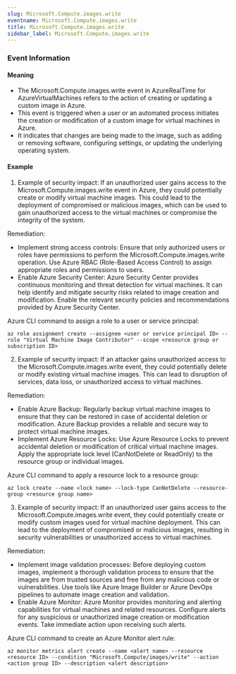 ```yaml
--- 
slug: Microsoft.Compute.images.write
eventname: Microsoft.Compute.images.write
title: Microsoft.Compute.images.write
sidebar_label: Microsoft.Compute.images.write
---
```

                       
### Event Information

#### Meaning

- The Microsoft.Compute.images.write event in AzureRealTime for AzureVirtualMachines refers to the action of creating or updating a custom image in Azure.
- This event is triggered when a user or an automated process initiates the creation or modification of a custom image for virtual machines in Azure.
- It indicates that changes are being made to the image, such as adding or removing software, configuring settings, or updating the underlying operating system.

#### Example

1. Example of security impact: If an unauthorized user gains access to the Microsoft.Compute.images.write event in Azure, they could potentially create or modify virtual machine images. This could lead to the deployment of compromised or malicious images, which can be used to gain unauthorized access to the virtual machines or compromise the integrity of the system.

Remediation:
- Implement strong access controls: Ensure that only authorized users or roles have permissions to perform the Microsoft.Compute.images.write operation. Use Azure RBAC (Role-Based Access Control) to assign appropriate roles and permissions to users.
- Enable Azure Security Center: Azure Security Center provides continuous monitoring and threat detection for virtual machines. It can help identify and mitigate security risks related to image creation and modification. Enable the relevant security policies and recommendations provided by Azure Security Center.

Azure CLI command to assign a role to a user or service principal:
```
az role assignment create --assignee <user or service principal ID> --role "Virtual Machine Image Contributor" --scope <resource group or subscription ID>
```

2. Example of security impact: If an attacker gains unauthorized access to the Microsoft.Compute.images.write event, they could potentially delete or modify existing virtual machine images. This can lead to disruption of services, data loss, or unauthorized access to virtual machines.

Remediation:
- Enable Azure Backup: Regularly backup virtual machine images to ensure that they can be restored in case of accidental deletion or modification. Azure Backup provides a reliable and secure way to protect virtual machine images.
- Implement Azure Resource Locks: Use Azure Resource Locks to prevent accidental deletion or modification of critical virtual machine images. Apply the appropriate lock level (CanNotDelete or ReadOnly) to the resource group or individual images.

Azure CLI command to apply a resource lock to a resource group:
```
az lock create --name <lock name> --lock-type CanNotDelete --resource-group <resource group name>
```

3. Example of security impact: If an unauthorized user gains access to the Microsoft.Compute.images.write event, they could potentially create or modify custom images used for virtual machine deployment. This can lead to the deployment of compromised or malicious images, resulting in security vulnerabilities or unauthorized access to virtual machines.

Remediation:
- Implement image validation processes: Before deploying custom images, implement a thorough validation process to ensure that the images are from trusted sources and free from any malicious code or vulnerabilities. Use tools like Azure Image Builder or Azure DevOps pipelines to automate image creation and validation.
- Enable Azure Monitor: Azure Monitor provides monitoring and alerting capabilities for virtual machines and related resources. Configure alerts for any suspicious or unauthorized image creation or modification events. Take immediate action upon receiving such alerts.

Azure CLI command to create an Azure Monitor alert rule:
```
az monitor metrics alert create --name <alert name> --resource <resource ID> --condition "Microsoft.Compute/images/write" --action <action group ID> --description <alert description>
```


 